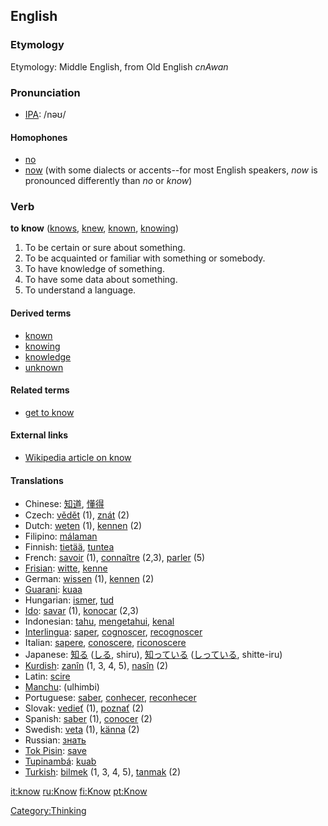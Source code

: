 ==English==
===Etymology===
Etymology: Middle English, from Old English ''cnAwan''
=== Pronunciation ===
*[[w:IPA|IPA]]: /nəʊ/

====Homophones====
*[[no]]
*[[now]] (with some dialects or accents--for most English speakers, ''now'' is pronounced differently than ''no'' or ''know'')

===Verb===
'''to know''' ([[knows]], [[knew]], [[known]], [[knowing]])

#To be certain or sure about something.
#To be acquainted or familiar with something or somebody.
#To have knowledge of something.
#To have some data about something.
#To understand a language.


====Derived terms====
*[[known]]
*[[knowing]]
*[[knowledge]]
*[[unknown]]

====Related terms====
*[[get to know]]

====External links====
* [[w:know|Wikipedia article on know]]

====Translations====
*Chinese: [[知道]], [[懂得]]
*Czech: [[vědět]] (1), [[znát]] (2)
*Dutch: [[weten]] (1), [[kennen]] (2)
*Filipino: [[málaman]]
*Finnish: [[tietää]], [[tuntea]]
*French: [[savoir]] (1), [[connaître]] (2,3), [[parler]] (5)
*[[Frisian]]: [[witte]], [[kenne]]
*German: [[wissen]] (1), [[kennen]] (2)
*[[Guarani]]: [[kuaa]]
*Hungarian: [[ismer]], [[tud]]
*[[Ido]]: [[savar]] (1), [[konocar]] (2,3)
*Indonesian: [[tahu]], [[tahu|mengetahui]], [[kenal]]
*[[Interlingua]]: [[saper]], [[cognoscer]], [[recognoscer]]
*Italian: [[sapere]], [[conoscere]], [[riconoscere]]
*Japanese: [[知る]] ([[しる]], shiru), [[知っている]] ([[しっている]], shitte-iru)
*[[Kurdish]]: [[zanîn]] (1, 3, 4, 5), [[nasîn]] (2)
*Latin: [[scire]]
*[[Manchu]]: (ulhimbi)
*Portuguese: [[saber]], [[conhecer]], [[reconhecer]]
*Slovak: [[vedieť]] (1), [[poznať]] (2)
*Spanish: [[saber]] (1), [[conocer]] (2)
*Swedish: [[veta]] (1), [[känna]] (2)
*Russian:  [[знать]]
*[[Tok Pisin]]: [[save]]
*[[Tupinambá]]: [[kuab]]
*[[Turkish]]: [[bilmek]] (1, 3, 4, 5), [[tanmak]] (2)
[[Category:Thinking]]

[[it:know]]
[[ru:Know]]
[[fi:Know]]
[[pt:Know]]